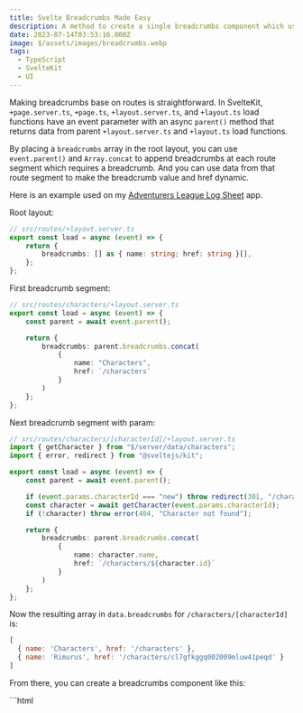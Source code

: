 ```yaml
---
title: Svelte Breadcrumbs Made Easy
description: A method to create a single breadcrumbs component which uses route data to generate breadcrumbs.
date: 2023-07-14T03:53:16.000Z
image: $/assets/images/breadcrumbs.webp
tags:
  - TypeScript
  - SvelteKit
  - UI
---
```


Making breadcrumbs base on routes is straightforward. In SvelteKit, `+page.server.ts`, `+page.ts`, `+layout.server.ts`, and `+layout.ts` load functions have an event parameter with an async `parent()` method that returns data from parent `+layout.server.ts` and `+layout.ts` load functions.

By placing a `breadcrumbs` array in the root layout, you can use `event.parent()` and `Array.concat` to append breadcrumbs at each route segment which requires a breadcrumb. And you can use data from that route segment to make the breadcrumb value and href dynamic.

Here is an example used on my [Adventurers League Log Sheet](https://ddal.dekok.dev/) app.

Root layout:

```ts
// src/routes/+layout.server.ts
export const load = async (event) => {
    return {
        breadcrumbs: [] as { name: string; href: string }[],
    };
};
```

First breadcrumb segment:

```ts
// src/routes/characters/+layout.server.ts
export const load = async (event) => {
    const parent = await event.parent();

    return {
        breadcrumbs: parent.breadcrumbs.concat(
            {
                name: "Characters",
                href: `/characters`
            }
        )
    };
};
```

Next breadcrumb segment with param:

```ts
// src/routes/characters/[characterId]/+layout.server.ts
import { getCharacter } from "$/server/data/characters";
import { error, redirect } from "@sveltejs/kit";

export const load = async (event) => {
    const parent = await event.parent();

    if (event.params.characterId === "new") throw redirect(301, "/characters/new/edit");
    const character = await getCharacter(event.params.characterId);
    if (!character) throw error(404, "Character not found");

    return {
        breadcrumbs: parent.breadcrumbs.concat(
            {
                name: character.name,
                href: `/characters/${character.id}`
            }
        )
    };
};
```

Now the resulting array in `data.breadcrumbs` for `/characters/[characterId]` is:

```js
[
  { name: 'Characters', href: '/characters' },
  { name: 'Rimurus', href: '/characters/cl7gfkggq002009mluw41peqd' }
]
```

From there, you can create a breadcrumbs component like this:

<CombinedBlock>
    ```html
    <!-- src/lib/components/Breadcrumbs.svelte -->
    <script lang="ts">
        import { page } from "$app/stores";
        import Icon from "./Icon.svelte";

        let breadcrumbs = ($page.data.breadcrumbs as { name: string, href?: string }[]).map((bc, i) => ({
            name: bc.name,
            href: !bc.href || i === $page.data.breadcrumbs.length - 1 ? null : bc.href,
        }));
    </script>
    ```
    ```tsx
    <div class="breadcrumbs mb-4 hidden flex-1 text-sm sm:flex">
        <ul>
            <li>
                <Icon src="home" class="w-4" />
            </li>
            {#each breadcrumbs as bc}
                {#if bc.href}
                    <li>
                        <a href={bc.href} class="text-secondary">
                            {bc.name}
                        </a>
                    </li>
                {:else}
                    <li class="overflow-hidden text-ellipsis whitespace-nowrap dark:drop-shadow-md">
                        {bc.name}
                    </li>
                {/if}
            {/each}
        </ul>
    </div>
    ```
</CombinedBlock>